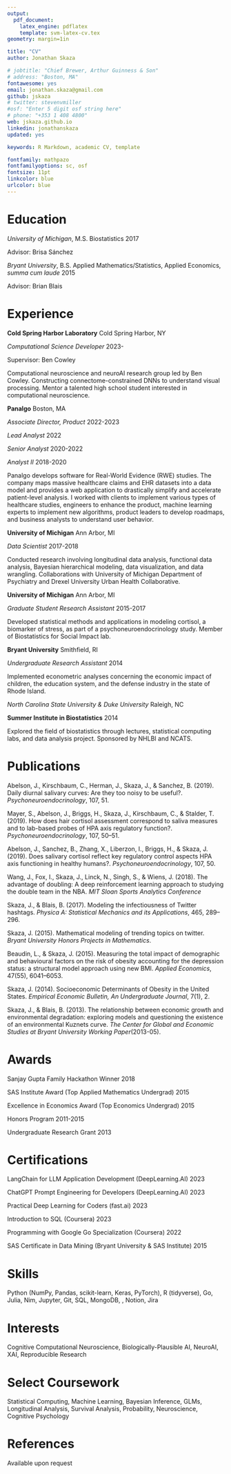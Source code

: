 ```yaml
---
output: 
  pdf_document:
    latex_engine: pdflatex
    template: svm-latex-cv.tex
geometry: margin=1in

title: "CV"
author: Jonathan Skaza

# jobtitle: "Chief Brewer, Arthur Guinness & Son"
# address: "Boston, MA"
fontawesome: yes
email: jonathan.skaza@gmail.com
github: jskaza
# twitter: stevenvmiller
#osf: "Enter 5 digit osf string here"
# phone: "+353 1 408 4800"
web: jskaza.github.io
linkedin: jonathanskaza
updated: yes

keywords: R Markdown, academic CV, template

fontfamily: mathpazo
fontfamilyoptions: sc, osf
fontsize: 11pt
linkcolor: blue
urlcolor: blue
---
```


# Education

*University of Michigan*, M.S. Biostatistics \hfill 2017

Advisor: Brisa Sánchez

*Bryant University*, B.S. Applied Mathematics/Statistics, Applied Economics, *summa cum laude*  \hfill 2015

Advisor: Brian Blais


# Experience

**Cold Spring Harbor Laboratory** \hfill Cold Spring Harbor, NY

*Computational Science Developer* \hfill 2023-

Supervisor: Ben Cowley

Computational neuroscience and neuroAI research group led by Ben Cowley. Constructing connectome-constrained DNNs to understand visual processing. Mentor a talented high school student interested in computational neuroscience.

**Panalgo** \hfill Boston, MA

*Associate Director, Product* \hfill 2022-2023

*Lead Analyst* \hfill 2022

*Senior Analyst* \hfill 2020-2022

*Analyst II* \hfill 2018-2020

Panalgo develops software for Real-World Evidence (RWE) studies. The company maps massive healthcare claims and EHR datasets into a data model and provides a web application to drastically simplify and accelerate patient-level analysis. I worked with clients to implement various types of healthcare studies, engineers to enhance the product, machine learning experts to implement new algorithms, product leaders to develop roadmaps, and business analysts to understand user behavior.

**University of Michigan** \hfill Ann Arbor, MI

*Data Scientist* \hfill 2017-2018

Conducted research involving longitudinal data analysis, functional data analysis, Bayesian hierarchical modeling, data visualization, and data wrangling. Collaborations with University of Michigan Department of Psychiatry and Drexel University Urban Health Collaborative.

**University of Michigan** \hfill Ann Arbor, MI

*Graduate Student Research Assistant* \hfill 2015-2017

Developed statistical methods and applications in modeling cortisol, a biomarker of stress, as part of a psychoneuroendocrinology study. Member of Biostatistics for Social Impact lab.

**Bryant University** \hfill Smithfield, RI

*Undergraduate Research Assistant* \hfill 2014

Implemented econometric analyses concerning the economic impact of children, the education system, and the defense industry in the state of Rhode Island.


*North Carolina State University \& Duke University* \hfill Raleigh, NC

**Summer Institute in Biostatistics** \hfill 2014

Explored the field of biostatistics through lectures, statistical computing labs, and data analysis project. Sponsored by NHLBI and NCATS.


# Publications

Abelson, J., Kirschbaum, C., Herman, J., Skaza, J., & Sanchez, B. (2019). Daily diurnal salivary curves: Are they too noisy to be useful?. *Psychoneuroendocrinology*, 107, 51.

Mayer, S., Abelson, J., Briggs, H., Skaza, J., Kirschbaum, C., & Stalder, T. (2019). How does hair cortisol assessment correspond to saliva measures and to lab-based probes of HPA axis regulatory function?. *Psychoneuroendocrinology*, 107, 50–51.

Abelson, J., Sanchez, B., Zhang, X., Liberzon, I., Briggs, H., & Skaza, J. (2019). Does salivary cortisol reflect key regulatory control aspects HPA axis functioning in healthy humans?. *Psychoneuroendocrinology*, 107, 50.

Wang, J., Fox, I., Skaza, J., Linck, N., Singh, S., & Wiens, J. (2018). The advantage of doubling: A deep reinforcement learning approach to studying the double team in the NBA. *MIT Sloan Sports Analytics Conference*

Skaza, J., & Blais, B. (2017). Modeling the infectiousness of Twitter hashtags. *Physica A: Statistical Mechanics and its Applications*, 465, 289–296.

Skaza, J. (2015). Mathematical modeling of trending topics on twitter. *Bryant University Honors Projects in Mathematics*.

Beaudin, L., & Skaza, J. (2015). Measuring the total impact of demographic and behavioural factors on the risk of obesity accounting for the depression status: a structural model approach using new BMI. *Applied Economics*, 47(55), 6041–6053.

Skaza, J. (2014). Socioeconomic Determinants of Obesity in the United States. *Empirical Economic Bulletin, An Undergraduate Journal*, 7(1), 2.

Skaza, J., & Blais, B. (2013). The relationship between economic growth and environmental degradation: exploring models and questioning the existence of an environmental Kuznets curve. *The Center for Global and Economic Studies at Bryant University Working Paper*(2013-05).

# Awards

Sanjay Gupta Family Hackathon Winner \hfill 2018

SAS Institute Award (Top Applied Mathematics Undergrad) \hfill 2015

Excellence in Economics Award (Top Economics Undergrad)  \hfill 2015

Honors Program \hfill 2011-2015

Undergraduate Research Grant  \hfill 2013

# Certifications

LangChain for LLM Application Development (DeepLearning.AI)  \hfill 2023

ChatGPT Prompt Engineering for Developers (DeepLearning.AI)  \hfill 2023

Practical Deep Learning for Coders (fast.ai) \hfill 2023

Introduction to SQL (Coursera) \hfill 2023

Programming with Google Go Specialization (Coursera) \hfill 2022

SAS Certificate in Data Mining (Bryant University & SAS Institute) \hfill 2015


# Skills

Python (NumPy, Pandas, scikit-learn, Keras, PyTorch), R (tidyverse), Go, Julia, Nim, Jupyter, Git, SQL, MongoDB, \LaTeX{}, Notion, Jira


# Interests

Cognitive Computational Neuroscience, Biologically-Plausible AI, NeuroAI, XAI, Reproducible Research

# Select Coursework

Statistical Computing, Machine Learning, Bayesian Inference, GLMs, Longitudinal Analysis, Survival Analysis, Probability, Neuroscience, Cognitive Psychology

# References

Available upon request